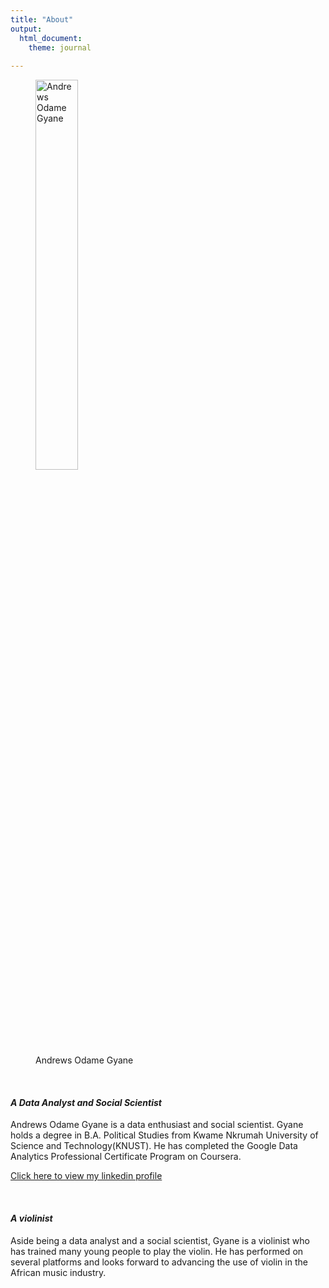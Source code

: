 ---
title: "About"
output: 
  html_document:
    theme: journal    
       
---


![Andrews Odame Gyane](C:\Users\Andre\Documents\GitHub\MyProject-Website\FIRST\Analysis\Andre1.jpg){ width=40% }

\

#### *A Data Analyst and Social Scientist*


Andrews Odame Gyane is a data enthusiast and social scientist. Gyane holds a degree in B.A. Political Studies from Kwame Nkrumah University of Science and Technology(KNUST). He has completed the Google Data Analytics Professional Certificate Program on Coursera.

  [Click here to view my linkedin profile](https://www.linkedin.com/in/andrews-odame-gyane-3535aa226/)

\

#### *A violinist*
Aside being a data analyst and a social scientist, Gyane is a violinist who has trained many young people to play the violin. He has performed on several platforms and looks forward to advancing the use of violin in the African music industry.



